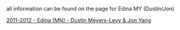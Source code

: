all information can be found on the page for Edina MY (Dustin/Jon)

[[2011-2012 - Edina (MN) - Dustin Meyers-Levy & Jon Yang]]